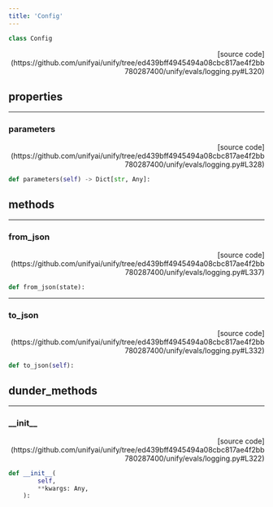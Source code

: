 ```yaml
---
title: 'Config'
---
```


```python
class Config
```

<p align="right">[source code](https://github.com/unifyai/unify/tree/ed439bff4945494a08cbc817ae4f2bb780287400/unify/evals/logging.py#L320)</p>



## properties

---

### parameters

<p align="right">[source code](https://github.com/unifyai/unify/tree/ed439bff4945494a08cbc817ae4f2bb780287400/unify/evals/logging.py#L328)</p>

```python
def parameters(self) -> Dict[str, Any]:
```



## methods

---

### from\_json

<p align="right">[source code](https://github.com/unifyai/unify/tree/ed439bff4945494a08cbc817ae4f2bb780287400/unify/evals/logging.py#L337)</p>

```python
def from_json(state):
```



---

### to\_json

<p align="right">[source code](https://github.com/unifyai/unify/tree/ed439bff4945494a08cbc817ae4f2bb780287400/unify/evals/logging.py#L332)</p>

```python
def to_json(self):
```



## dunder_methods

---

### \_\_init\_\_

<p align="right">[source code](https://github.com/unifyai/unify/tree/ed439bff4945494a08cbc817ae4f2bb780287400/unify/evals/logging.py#L322)</p>

```python
def __init__(
        self,
        **kwargs: Any,
    ):
```

